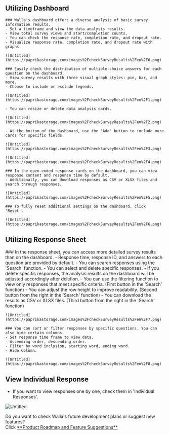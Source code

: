 
## Utilizing Dashboard

<Steps>

    ### Walla's dashboard offers a diverse analysis of basic survey information results.
    - Set a timeframe and view the data analysis results.
    - View total survey views and start/completion counts.
    - You can check the response rate, completion rate, and dropout rate.
    - Visualize response rate, completion rate, and dropout rate with graphs.

    ![Untitled](https://paprikastorage.com/images%2FcheckSurveyResults%2Fen%2F0.png)

    ### Easily check the distribution of multiple-choice answers for each question on the dashboard.
    - View survey results with three visual graph styles: pie, bar, and more.
    - Choose to include or exclude legends.

    ![Untitled](https://paprikastorage.com/images%2FcheckSurveyResults%2Fen%2F1.png)

    - You can resize or delete data analysis cards.

    ![Untitled](https://paprikastorage.com/images%2FcheckSurveyResults%2Fen%2F2.png)

    - At the bottom of the dashboard, use the 'Add' button to include more cards for specific fields.

    ![Untitled](https://paprikastorage.com/images%2FcheckSurveyResults%2Fen%2F3.png)

    ![Untitled](https://paprikastorage.com/images%2FcheckSurveyResults%2Fen%2F4.png)

    ### In the open-ended response cards on the dashboard, you can view response content and response time by default.
    - Additionally, you can download responses as CSV or XLSX files and search through responses.

    ![Untitled](https://paprikastorage.com/images%2FcheckSurveyResults%2Fen%2F5.png)

    ### To fully reset additional settings on the dashboard, click 'Reset'.

    ![Untitled](https://paprikastorage.com/images%2FcheckSurveyResults%2Fen%2F6.png)

</Steps>

## Utilizing Response Sheet

<Steps>
    ### In the response sheet, you can access more detailed survey results than on the dashboard.
    - Response time, response ID, and answers to each question are provided by default.
    - You can search responses using the 'Search' function.
    - You can select and delete specific responses.
    - If you delete specific responses, the analysis results on the dashboard will be adjusted accordingly after deletion.
    - You can use the filtering function to view only responses that meet specific criteria. (First button in the 'Search' function)
    - You can adjust the row height to improve readability. (Second button from the right in the 'Search' function)
    - You can download the results as CSV or XLSX files. (Third button from the right in the 'Search' function)

    ![Untitled](https://paprikastorage.com/images%2FcheckSurveyResults%2Fen%2F7.png)

    ### You can sort or filter responses by specific questions. You can also hide certain columns.
    - Set response time frame to view data.
    - Ascending order, descending order.
    - Filter by word inclusion, starting word, ending word.
    - Hide Column.

    ![Untitled](https://paprikastorage.com/images%2FcheckSurveyResults%2Fen%2F8.png)

</Steps>


## View Individual Response

- If you want to view responses one by one, check them in 'Individual Responses'.

![Untitled](https://paprikastorage.com/images%2FcheckSurveyResults%2Fen%2F9.png)

<Callout type='info' emoji="🔔">
    Do you want to check Walla's future development plans or suggest new features? <br/>Click <a
    href='https://app.walla.my/signin?redirectUrl=/support/featureRequest'
    target="_blank"
    rel="noopener noreferrer"
    style={{textDecoration: 'underline'}}>**Product
    Roadmap and Feature Suggestions**</a>
</Callout>
